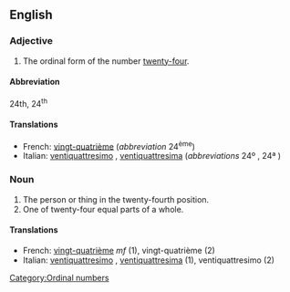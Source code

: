 ==English==

===Adjective===
{{en-adj|-}}

# The ordinal form of the number [[twenty-four]].

====Abbreviation====
24th, 24<sup>th</sup>

====Translations====

*French: [[vingt-quatrième]] (''abbreviation'' 24<sup>ème</sup>)
*Italian: [[ventiquattresimo]] {{m}}, [[ventiquattresima]] {{f}} (''abbreviations'' 24º {{m}}, 24ª {{f}})

===Noun===
{{en-noun}}

# The person or thing in the twenty-fourth position.
# One of twenty-four equal parts of a whole.

====Translations====

*French: [[vingt-quatrième]] ''mf'' (1), vingt-quatrième {{m}} (2)
*Italian: [[ventiquattresimo]] {{m}}, [[ventiquattresima]] {{f}} (1), ventiquattresimo {{m}} (2)

[[Category:Ordinal numbers]]
